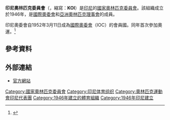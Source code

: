 {{Infobox National Olympic Committee
| title = 印尼奧林匹克委員會<br /><small>''Komite Olimpiade Indonesia''</small>
| logo = Indonesian Olympic Comitee (KOI) logo.svg
| size = 150px
| 國家或地區編碼 = INA
| 成立日期 = 1946
| 加入國際奧委會 = 1952
| 所屬成員 = OCA
| 總部 = [[印尼|印尼]][[雅加達|雅加達]]
| 會長 = {{ill|Raja Sapta Oktohari|id}}
| 秘書長 = Ferry J Kono
| 網頁 = [http://www.nocindonesia.or.id/ www.nocindonesia.or.id]
}}

'''印尼奧林匹克委員會'''（{{lang-id|'''Komite Olimpiade Indonesia'''}}，縮寫：'''KOI'''）是[[印尼|印尼]]的[[國家奧林匹克委員會|國家奧林匹克委員會]]。該組織成立於1946年，是[[國際奧委會|國際奧委會]]和[[亞洲奧林匹克理事會|亞洲奧林匹克理事會]]的成員。

印尼奧委會自1952年3月11日成為[[國際奧委會|國際奧委會]]（IOC）的會員國。同年首次參加奧運。<ref name="KOIHis">{{cite web | title=Sejarah KOI | url=http://www.nocindonesia.or.id/about-us/history.html# | publisher=Komite Olimpiade Indonesia | accessdate=May 17, 2014 | deadurl=yes | archiveurl=http://webarchive.loc.gov/all/20140110171825/http://www.nocindonesia.or.id/about-us/history.html | archivedate=2014年1月10日 }}</ref>

==參考資料==
{{reflist}}

==外部連結==
* [http://webarchive.loc.gov/all/20131114134007/http://www.nocindonesia.or.id/ 官方網站]
{{OCA}}
[[Category:國家奧林匹克委員會|Category:國家奧林匹克委員會]]
[[Category:印尼体育组织|Category:印尼体育组织]]
[[Category:奧林匹克運動會印尼代表團|Category:奧林匹克運動會印尼代表團]]
[[Category:1946年建立的體育組織|Category:1946年建立的體育組織]]
[[Category:1946年印尼建立|Category:1946年印尼建立]]